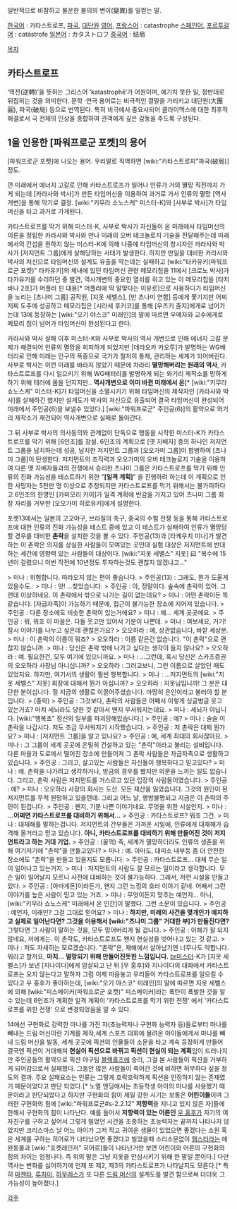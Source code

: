 일반적으로 비참하고 불운한 불의의 변이(變異)를 일컫는 말.

[[한국어]] : 카타스트로프, [[파국]], [[대단원]]
[[영어]], [[프랑스어]] : catastrophe
[[스페인어]], [[포르투갈어]] : catástrofe
[[일본어]] : カタストロフ
[[중국어]] : 结局

[[목차]]

== 카타스트로프 ==
‘역전(逆轉)’을 뜻하는 그리스어 ‘katastrophē’가 어원이며, 예기치 못한 일, 정반대로 뒤집히는 것을 의미한다. 문학 ·연극 용어로는 비극적인 결말을 가리키고 대단원(大團圓), 파국(破局) 등으로 번역된다. 특히 비극에서 중요시되어 클라이맥스에 대한 최후적 해결로서 극 전체의 인상을 종합하여 관객에게 깊은 감동을 주도록 구성된다.

== 1을 인용한 [파워프로군 포켓]의 용어 ==
[파워프로군 포켓]에 나오는 용어. 우리말로 직역하면 [wiki:"카타스트로피"파국(破局)] 정도.

먼 미래에서 에너지 고갈로 인해 카타스트로프가 일어나 인류가 거의 멸망 직전까지 가게 되는데 [카라사와 박사]가 만든 타임머신을 이용하여 과거로 가서 인류의 멸망 [역사개변]을 통해 막기로 결정. [wiki:"키무라 쇼노스케" 미스터-K]와 [사부로 박사]가 타임머신을 타고 과거로 가게된다.

카타스트로프를 막기 위해 미스터-K, 사부로 박사가 자신들이 온 미래에서 타임머신의 이론을 정립한 카라사와 박사와 만나 미래의 오버 테크놀로지 기술을 전달해주는데 미래에서의 간섭을 원하지 않는 미스터-K에 의해 나중에 타임머신의 창시자인 카라사와 박사가 [저지먼트 그룹]에게 살해당하는 사태가 발생한다. 하지만 만일을 대비한 카라사와 박사의 처신으로 타임머신의 설계도 유출을 막는데는 실패하고 [wiki:"타카유키(파워프로군 포켓)" 타카유키]의 체내에 있던 타임머신 관련 메모리칩을 11에서 [크로노 박사]가 타카유키를 수리하던 중 발견, 역사개변의 중요한 열쇠를 쥐고 있는 이 메모리칩을 [타치바나 2호]가 머플러 핀 대용[* 머플러에 딱 알맞다는 이유로]으로 사용하다가 타임머신을 노리는 [츠나미 그룹] 공작원, [지옷 세벨스], [반 츠나미 연합] 등에게 쫓기지만 어찌저찌 도주에 성공하고 메모리칩은 [시라세 후키코]를 통해 [우즈키 쥰지]에게로 넘어가는데 13에 등장하는 [wiki:"오기 야스코" 미래인]의 말에 따르면 우메자와 교수에게로 메모리 칩이 넘어가 타임머신이 완성된다고 한다.

카라사와 박사 살해 이후 미스터-K와 사부로 박사의 역사 개변으로 인해 에너지 고갈 문제가 해결되어 인류의 멸망을 회피하게 되었지만 [데라오카 카오루]가 발명하는 WG배터리로 인해 미래는 인구의 폭증으로 국가가 철저히 통제, 관리하는 세계가 되어버린다. 사부로 박사는 이런 미래를 바라지 않았기 때문에 차라리 '''멸망해버리는 원래의 역사''', 카타스트로프를 다시 일으키기 위해 WG배터리를 발명하게 되는 와기리 제작소를 망하게하기 위해 테러에 몸을 던지지만.. '''역사개변으로 이미 바뀐 미래에서 온'''[* [wiki:"키무라 쇼노스케" 미스터-K]가 타임머신을 소멸시키기 위해 타임머신의 제작자인 [카라사와 박사]를 살해하긴 했지만 설계도가 박사의 처신으로 유출되어 결국 타임머신이 완성되어 미래에서 주인공(6)을 보낼수 있었다.] [wiki:"파워프로군" 주인공(6)]의 활약으로 와기리 제작소가 재건되어 역사개변으로 실패로 돌아간다.

그 뒤 사부로 박사의 의사동의와 관계없이 단독으로 행동을 시작한 미스터-K가 카타스트로프를 막기 위해 [6인조]를 창설. 6인조의 계획으로 [옛 지배자] 중의 하나인 저지먼트 그룹을 납치하는데 성공, 납치한 저지먼트 그룹과 [오오가미 그룹]이 합병하여 [츠나미 그룹]이 탄생한다. 저지먼트의 조직력과 오오가미의 오버 테크놀로지 기술을 이용하여 다른 옛 지배자들과의 전쟁에서 승리한 츠나미 그룹은 카타스트로프를 막기 위해 인류의 진화 가능성을 테스트하기 위한 "'''[일격 계획]'''" 을 진행하려 하는데 이 계획으로 인한 사망자는 5천만 명 이상으로 추정되지만 카타스트로프를 막기 위해서는 불가피하다고 6인조의 한명인 [카미모리 카이]가 일격 계획에 반감을 가지고 있어 츠나미 그룹 회장 자리를 거부한 [오오가미 히로유키]에게 설명한다.

포켓13에서는 일본의 고교야구, 브라질의 축구, 중국의 수험 전쟁 등을 통해 카타스트로프에 대한 인류의 진화 가능성을 테스트 중에 있고 이 테스트가 실패하여 인류가 멸망당할 경우를 대비한 '''촌락'''을 설치한 것을 볼 수 있다. 주인공(13)과 [타케우치 미나]가 발견하는 이 촌락은 의지를 상실한 사람들이 모여있는 곳인데 실험 대상은 저지먼트에 반대하는 세간에 영향력 있는 사람들이 대상이다.
[wiki:"지옷 세벨스" 지옷] 曰 "복수에 15년이 걸렸으니 이번 작전에 10년정도 투자하는것도 괜찮지 않겠냐고..."

> 미나 : 위험합니다. 따라오지 않는 편이 좋습니다.
> 주인공(13) : 그래도, 뭔가 도울게 있을수도..
> 미나 : 앗! …찾았습니다.
> 주인공 : 아, 정말이다. 숲속에 촌락이 있어. 그런데 이상하네요. 이 촌락에서 밖으로 나가는 길이 없는데요?
> 미나 : 어떤 촌락이든 똑같습니다. [자급자족]이 가능하기 때문에, 접근이 불가능한 장소에 지어져 있습니다.
> 주인공 : 다른 장소에도 비슷한 촌락이 있는거에요?
> 미나 : 예… 세계 곳곳에요.
> 주인공 : 뭐, 뭐죠 이 마을은. 다들 웃고만 있어서 기분이 나쁜데.
> 미나 : 여보세요, 거기! 잠시 이야기를 나누고 싶은데 괜찮은가요?
> 오오하라 : 예, 상관없습니다, 바깥 세상분.
> 미나 : 이 촌락의 이름이 뭐죠?
> 오오하라 : 이름 같은건 없습니다. "이 촌락"으로 괜찮지 않습니까.
> 미나 : 당신은 촌락 밖에 나가고 싶다는 생각이 들지 않나요?
> 오오하라 : 예. 필요한건, 모두 여기에 있으니까요.
> 미나 : …그런데, 혹시 당신은 스카츠증권의 오오하라 사장님 아니십니까?
> 오오하라 : 그러고보니, 그런 이름으로 살았던 때도 있었지요. 하지만, 여기서의 생활이 훨씬 행복합니다.
> 미나 : …저지먼트의 [wiki:"지옷 세벨스" 지옷] 회장에 대해서 뭔가 아십니까?
> 오오하라 : 지옷님입니까! 그 분은 대단한 분이십니다. 절 지금의 생활로 이끌어주셨습니다. 마땅히 은인이라고 불러야 할 분입니다. 
> (중략)
> 주인공 : 그것보다, 촌락의 사람들은 어째서 이렇게 싱글벙글 웃고 있는거죠? 마치 세뇌라도 당한 것 같아서 왠지 무서워지는데요.
> 미나 : 세뇌가 아닙니다. [wiki:"행복초" 정신의 일부를 파괴당해있습니다.]
> 주인공 : 예?
> 미나 : 슬슬 이 촌락을 나갑시다. 저도 조금 무서워지기 시작했습니다.
> 주인공 : 저 촌락은 대체 뭔가요?
> 미나 : [저지먼트 그룹]을 알고 있나요?
> 주인공 : 예, 세계 최대의 회사잖아요.
> 미나 : 그 그룹이 세계 곳곳에 은밀히 건설하고 있는 "촌락"이라고 불리는 설비입니다. 다른 마을과 도로에서 떨어진 장소에 만들어져 그 촌락 사람들은 자급자족으로 생활하고 있습니다.
> 주인공 : 그리고, 살고있는 사람들은 자신들이 행복하다고 믿고있다?
> 미나 : 예. 촌락을 나가려고 생각하거나, 방금의 경우를 봤지만 의문을 느끼는 일도 없습니다. 그리고, 촌락 사람은 저지먼트를 거스르고 있던 입장의 사람들이였습니다.
> 주인공 : 에?
> 미나 : 오오하라 사장의 회사는 도산. 모든 재산을 잃었습니다. 그것의 원인이 된 저지먼트를 무척 원망하고 있을텐데. 그리고 어느 날, 행방불명되고 지금은 이 촌락의 주민이 된겁니다.
> 주인공 : 왠지, 기분 나쁜 이야기네요. 무엇을 위한 시설인지.
> 미나 : '''…어쩌면 카타스트로프를 대비하기 위해서...'''
> 주인공 : 카타스트로프? 뭐죠 그건.
> 미나 : 대재해를 말하는겁니다. 저지먼트의 간부들은 가까운 시일에, 인류에게 대재해가 습격해 올거라고 믿고 있습니다. '''아니, 카타스트로프를 대비하기 위해 만들어진 것이 저지먼트라고 하는 거대 기업.'''
> 주인공 : (꿀꺽) 즉, 세계가 멸망하더라도 인류의 생존을 위해 여기저기에 "촌락"을 만들고있다?
> 미나 : 예. 아마도, 대피소 내부등 좀 더 안전한 장소에도 "촌락"을 만들고 있을지도 모릅니다.
> 주인공 : 카타스트로프... 대체 무슨 일이 일어나고 있는거지.
> 미나 : 저지먼트의 사람도 잘 모르는 일이라고 생각합니다. 무슨 일이 일어날지 모르니 사전에 대비하는 것이 불가능하다. 그래서, 저런 시설을 만들고 있다.
> 주인공 : [아마게돈]이라든가, 왠지 그런 느낌의 호러 이야기 같네. 어째서 그런 이야기를 높은 사람이 믿고 있는 거죠.
> 미나 : 무엇이든지 맞추는 예언자… 아니, [wiki:"키무라 쇼노스케" 미래에서 온 인간]이 말했다. 그런 소문이 있습니다.
> 주인공 : 예언자, 미래인? 그걸 그대로 믿어요?
> 미나 : '''하지만, 미래의 사건을 몇개인가 예지하고 실제로 일어난다면? 그것을 이용해서 [wiki:"츠나미 그룹" 거대한 부]가 만들진다면?''' 그렇다면 그 사람이 말하는 것을, 모두 믿어버리게 될 겁니다.
> 주인공 : 이해가 잘 되지 않네요, 저에게는. 이 촌락도, 카타스트로프도 왠지 현실성을 벗어나고 있는 것 같고.
> 미나 : 저도 자세히는 모르겠습니다. "촌락"은, 재해에서 살아남기엔 너무나도 약합니다. 뭐라고 할까요, '''마치… 멸망되기 위해 만들어진듯한 느낌입니다.''' 
[[br]]미스터-K가 [지옷 세벨스]가 보낸 [지나이다]에게 암살되고 난 뒤 [우 홍후]와 지나이다의 대화에서 카타스트로프는 오지 않는다고 말하자 그럼 이제 마음놓고 우리들이 카타스트로프를 일으킬 수 있다고 우 홍후가 좋아하는데, [wiki:"오기 야스코" 미래인]의 말에 따르면 지옷 세벨스에 의해 [wiki:"피스메이커(파워프로군 포켓)" 피스메이커]라는 폭탄이 폭발한 것을 알 수 있는데 6인조가 계획한 일격 계획이 '카타스트로프를 막기 위한 전쟁' 에서 '카타스트로프를 위한 전쟁' 으로 변경되었음을 알 수 있다.


14에선 구현화로 강력한 마나를 가진 자(초능력자나 구현화 능력자 등)들로부터 마나를 빼내는 드림 머신이란 기계를 제작,세계 스포츠 대회에 몰려온 아이들에게서 마나를 빼내 드림 머신을 발동, 세계 곳곳에 픽션의 인물들이 소문을 타고 계속 등장하게 만들어 결국엔 픽션이 거대해져 '''현실이 픽션으로 바뀌고 픽션이 현실이 되는 계획'''임이 드러나지만 주인공들의 활약으로 픽션 야구팀 [[블랙홀즈]]에 승리, 그걸 본 사람들이 픽션을 거부하게 되어감으로서 실패했다. 그동안 많은 사람들이 죽어간 것에 비하면 허무하다 싶을 정도의 결과. 주요 실패요소는 인류는 그렇게 호락호락하게 픽션을 인정하지 않는 존재였기 때문이었다고 판단 되었다.[* 노멀 엔딩에서는 초등학생 아이의 마나를 사용했기 때문이라고 판단되었다고 하지만 구현화의 힘이 제일 강한 시기는 보통은 '''어린이들'''이며 그러한 구현화의 힘에 [wiki:"파워프로군#s-2.2.12" '''저항력'''을 지니고 있지 않은 자]들에 한해서 구현화의 힘이 나타난다. 예를 들어서 '''저항력이 있는 어른인''' [[우 홍후]]가 자기의 여자친구를 구하고 싶어서 그렇게 빌었던 시간을 조종하는 초능력자는 끝까지 나타나지 않았지만 크리스마스 날 어느 아이가 그저 작고 귀여운 생물이 있었으면 좋겠다는 소원 혹은 세계를 구하는 히어로가 나타났으면 좋겠다고 빌었을때 소리소문없이 [[햄스터]]라는 애완동물과 [wiki:"포켓레인저" 히어로]들이 나타난거만 보면 어린이와 어른의 구현화의 힘의 차이는 엄청나다. 즉 위의 말은 그냥 지옷을 안심시키기 위해 한 말일 뿐이다.] 다만 역사는 변화를 싫어하기에 언제 또 제2, 제3의 카타스트로프가 나타날지도 모른다.[* 특히 [[마젠타]], [[루치아]], [[하무레스]]가 또 다른 [[드림 머신]]의 설계도를 발견 함으로써 더더욱 그 가능성이 높아졌다.]

[[각주]]
